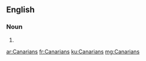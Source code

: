 ==English==

===Noun===
{{head|en|plural}}

# {{plural of|Canarian|lang=en|nocat=1}}

[[ar:Canarians]]
[[fr:Canarians]]
[[ku:Canarians]]
[[mg:Canarians]]